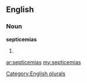 ==English==

===Noun===
'''septicemias'''

# {{plural of|[[septicemia]]}}

[[Category:English plurals]]

[[ar:septicemias]]
[[my:septicemias]]